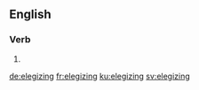 ==English==

===Verb===
{{head|en|present participle}}

# {{present participle of|elegize|lang=en|nocat=1}}

[[de:elegizing]]
[[fr:elegizing]]
[[ku:elegizing]]
[[sv:elegizing]]